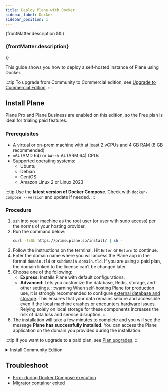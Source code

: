 ```yaml
---
title: Deploy Plane with Docker
sidebar_label: Docker
sidebar_position: 1
---
```


{frontMatter.description && (

<h3 className="description">{frontMatter.description}</h3>
)}

This guide shows you how to deploy a self-hosted instance of Plane using Docker.

:::tip
To upgrade from Community to Commercial edition, see [Upgrade to Commercial
Edition](/self-hosting/manage/upgrade-from-community).
:::

## Install Plane

Plane Pro and Plane Business are enabled on this edition, so the Free plan is
ideal for trialing paid features.

### Prerequisites

- A virtual or on-prem machine with at least 2 vCPUs and 4 GB RAM (8 GB recommended)
- `x64` (AMD 64) or `AArch 64` (ARM 64) CPUs
- Supported operating systems:
  - Ubuntu
  - Debian
  - CentOS
  - Amazon Linux 2 or Linux 2023

:::tip
Use the **latest version of Docker Compose**. Check with
`docker-compose --version` and update if needed.
:::

### Procedure

1. `ssh` into your machine as the root user (or user with sudo access) per the norms of your hosting provider.
2. Run the command below:
   ```bash
   curl -fsSL https://prime.plane.so/install/ | sh -
   ```
3. Follow the instructions on the terminal. Hit `Enter` or `Return` to continue.
4. Enter the domain name where you will access the Plane app in the format `domain.tld` or `subdomain.domain.tld`. If you are using a paid plan, the domain linked to the license can’t be changed later.
5. Choose one of the following:
   - **Express**: Installs Plane with default configurations.
   - **Advanced**: Lets you customize the database, Redis, storage, and other settings.
     :::warning
     When self-hosting Plane for production use, it is strongly recommended to configure [external database and storage](/self-hosting/govern/database-and-storage). This ensures that your data remains secure and accessible even if the local machine crashes or encounters hardware issues. Relying solely on local storage for these components increases the risk of data loss and service disruption.
     :::
6. The installation will take a few minutes to complete and you will see the message **Plane has successfully installed**. You can access the Plane application on the domain you provided during the installation. 

:::tip
If you want to upgrade to a paid plan, see [Plan upgrades](https://docs.plane.so/workspaces-and-users/upgrade-plan).
:::

<details>
  <summary>Install Community Edition</summary>

  The Commercial edition comes with a free plan and the flexibility to upgrade to a paid plan at any point. If you still want to install the Community edition, follow the steps below:

### Prerequisites

- Docker installed and running. Choose one of the following options:
  - **Option 1**
    Create an EC2 machine on AWS. It must of minimum **t3.medium/t3a.medium**.
    Run the below command to install docker engine.
    ```bash
    curl -fsSL https://get.docker.com | sh -
    ```
  - **Option 2**
    Install [Docker Desktop](https://www.docker.com/products/docker-desktop/).
- OS with bash scripting enabled (Ubuntu, Linux AMI, macos). Windows systems need to have [gitbash](https://git-scm.com/download/win).
- User context used must have access to docker services. In most cases, use `sudo su` to switch as root user.
- Use the terminal (or gitbash) window to run all the future steps.

### Installation

1. Create a folder named `plane-selfhost` on your machine for deployment and data storage.

   ```bash
   mkdir plane-selfhost
   ```

2. Navigate to this folder using the cd command.
   ```bash
   cd plane-selfhost
   ```
3. Download the latest stable release.
   ```bash
   curl -fsSL -o setup.sh https://github.com/makeplane/plane/releases/latest/download/setup.sh
   ```
4. Make the file executable.
   ```bash
   chmod +x setup.sh
   ```
5. Run the following command:
   ```bash
   ./setup.sh
   ```
   This will prompt you with the below options.
   ```list
   Select a Action you want to perform:
     1) Install (arm64)
     2) Start
     3) Stop
     4) Restart
     5) Upgrade
     6) View Logs
     7) Backup Data
     8) Exit
   Action [2]: 1
   ```
6. Enter `1` as input.
   This will create a folder `plane-app` and will download the `docker-compose.yaml` and
   `plane.env` files.
7. Enter `8` to exit.
8. Set up the environment variables. You can use any text editor to edit this file. Below are the most importants keys you must refer to:
   - `LISTEN_HTTP_PORT`: This is set to `80` by default. Make sure the port you choose to use is not preoccupied. For example, `LISTEN_HTTP_PORT=8080`
   - `LISTEN_HTTPS_PORT`: This is set to `443` by default. Make sure the port you choose to use is not preoccupied. For example, `LISTEN_HTTPS_PORT=4430`
   - `WEB_URL`: This is set to `http://localhost` by default. Change this to the FQDN you plan to use along with LISTEN_HTTP_PORT. For example,  `https://plane.example.com:8080` or `http://[IP-ADDRESS]:8080`.
   - `CORS_ALLOWED_ORIGINS`: This is set to `http://localhost` by default. Change this to the FQDN you plan to use along with LISTEN_HTTP_PORT. For example, `https://plane.example.com:8080` or `http://[IP-ADDRESS]:8080`.
9. Run the following command to continue with the setup.
   ```bash
   ./setup.sh
   ```
10. Enter `2` as input to start the services.
    You will something like this:

    ![Downloading docker images](/images/docker-compose/download-docker.png)

    Be patient as it might take some time based on your download speed and
    system configuration. If all goes well, you must see something like this:

    ![Downloading completed](/images/docker-compose/download-complete.png)

    This is the confirmation that all images were downloaded and the services
    are up and running.

You have successfully self-hosted the Plane instance. Access the application
by going to IP or domain you have configured it on. For example,
`https://plane.example.com:8080` or `http://[IP-ADDRESS]:8080`.

#### Stop server

In case you want to make changes to the environment variables in the
`plane.env` file, we recommend that you stop the services before doing that.

Run the `./setup.sh` command. Enter `3` to stop the services.

If all goes well, you will see something like this:

![Stop Services](/images/docker-compose/stopped-docker.png)

#### Restart server

In case you want to make changes to `plane.env` variables without stopping the
server or noticed some abnormalities in services, you can restart the
services.

Run the `./setup.sh` command. Enter `4` to restart the services.

If all goes well, you will see something like this:

![Restart Services](/images/docker-compose/restart-docker.png)

</details>

## Troubleshoot

- [Error during Docker Compose execution](/self-hosting/troubleshoot/installation-errors#error-during-docker-compose-execution)
- [Migrator container exited](/self-hosting/troubleshoot/installation-errors#migrator-container-exited)
